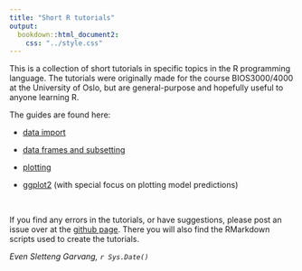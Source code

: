 ```yaml
---
title: "Short R tutorials"
output: 
  bookdown::html_document2:
    css: "../style.css"
---
```


This is a collection of short tutorials in specific topics in the R programming language. The tutorials were originally made for the course BIOS3000/4000 at the University of Oslo, but are general-purpose and hopefully useful to anyone learning R.

The guides are found here:

* [data import](https://evengar.github.io/short-tutorials/working_with_data_files.html)

* [data frames and subsetting](https://evengar.github.io/short-tutorials/short_dataframe.html)

* [plotting](https://evengar.github.io/short-tutorials/plot_in_r.html)

* [ggplot2](https://evengar.github.io/short-tutorials/ggplot_guide.html) (with special focus on plotting model predictions)

\ 

If you find any errors in the tutorials, or have suggestions, please post an issue over at the [github page](https://github.com/evengar/short-tutorials). There you will also find the RMarkdown scripts used to create the tutorials.

_Even Sletteng Garvang, `r Sys.Date()`_